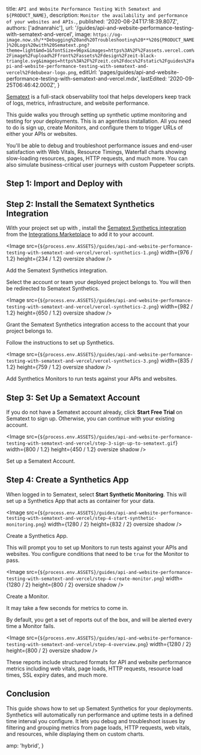 
  title: `API and Website Performance Testing With Sematext and ${PRODUCT_NAME}`,
  description: `Monitor the availability and performance of your websites and APIs.`,
  published: '2020-08-24T17:18:39.807Z',
  authors: ['adnanrahic'],
  url: '/guides/api-and-website-performance-testing-with-sematext-and-vercel',
  image: `https://og-image.now.sh/**Debugging%20and%20Troubleshooting%20**%20${PRODUCT_NAME}%20Logs%20with%20Sematext.png?theme=light&md=1&fontSize=96px&images=https%3A%2F%2Fassets.vercel.com%2Fimage%2Fupload%2Ffront%2Fassets%2Fdesign%2Fzeit-black-triangle.svg&images=https%3A%2F%2Fzeit.co%2Fdocs%2Fstatic%2Fguides%2Fapi-and-website-performance-testing-with-sematext-and-vercel%2Fdebubear-logo.png`,
  editUrl:
    'pages/guides/api-and-website-performance-testing-with-sematext-and-vercel.mdx',
  lastEdited: '2020-09-25T06:46:42.000Z',
}

[Sematext](https://sematext.com/) is a full-stack observability tool that helps developers keep track of logs, metrics, infrastructure, and website performance.

This guide walks you through setting up synthetic uptime monitoring and testing for your <OrgName /> deployments. This is an agentless installation. All you need to do is sign up, create Monitors, and configure them to trigger URLs of either your APIs or websites.

You'll be able to debug and troubleshoot performance issues and end-user satisfaction with Web Vitals, Resource Timings, Waterfall charts showing slow-loading resources, pages, HTTP requests, and much more. You can also simulate business-critical user journeys with custom Puppeteer scripts.

## Step 1: Import and Deploy with <NameWrapper name={PRODUCT_NAME} />

<DeploySection meta={meta} />

## Step 2: Install the Sematext Synthetics <NameWrapper name={ORG_NAME} /> Integration

With your project set up with <OrgName />, install the [Sematext Synthetics integration](/integrations/sematext-Synthetics) from the [<OrgName /> Integrations Marketplace](/integrations) to add it to your account.

<Image
  src={`${process.env.ASSETS}/guides/api-and-website-performance-testing-with-sematext-and-vercel/vercel-synthetics-1.png`}
  width={976 / 1.2}
  height={234 / 1.2}
  oversize
  shadow
/>
<Caption>Add the Sematext Synthetics integration.</Caption>

Select the account or team your deployed project belongs to. You will then be redirected to Sematext Synthetics.

<Image
  src={`${process.env.ASSETS}/guides/api-and-website-performance-testing-with-sematext-and-vercel/vercel-synthetics-2.png`}
  width={982 / 1.2}
  height={650 / 1.2}
  oversize
  shadow
/>
<Caption>
  Grant the Sematext Synthetics integration access to the account that your
  project belongs to.
</Caption>

Follow the instructions to set up Synthetics.

<Image
  src={`${process.env.ASSETS}/guides/api-and-website-performance-testing-with-sematext-and-vercel/vercel-synthetics-3.png`}
  width={835 / 1.2}
  height={759 / 1.2}
  oversize
  shadow
/>
<Caption>
  Add Synthetics Monitors to run tests against your APIs and websites.
</Caption>

## Step 3: Set Up a Sematext Account

If you do not have a Sematext account already, click **Start Free Trial** on Sematext to sign up. Otherwise, you can continue with your existing account.

<Image
  src={`${process.env.ASSETS}/guides/api-and-website-performance-testing-with-sematext-and-vercel/step-3-sign-up-to-sematext.gif`}
  width={800 / 1.2}
  height={450 / 1.2}
  oversize
  shadow
/>
<Caption>Set up a Sematext Account.</Caption>

## Step 4: Create a Synthetics App

When logged in to Sematext, select **Start Synthetic Monitoring**. This will set up a Synthetics App that acts as container for your data.

<Image
  src={`${process.env.ASSETS}/guides/api-and-website-performance-testing-with-sematext-and-vercel/step-4-start-synthetic-monitoring.png`}
  width={1280 / 2}
  height={832 / 2}
  oversize
  shadow
/>
<Caption>Create a Synthetics App.</Caption>

This will prompt you to set up Monitors to run tests against your APIs and websites. You configure conditions that need to be `true` for the Monitor to pass.

<Image
  src={`${process.env.ASSETS}/guides/api-and-website-performance-testing-with-sematext-and-vercel/step-4-create-monitor.png`}
  width={1280 / 2}
  height={800 / 2}
  oversize
  shadow
/>
<Caption>Create a Monitor.</Caption>

<Note>It may take a few seconds for metrics to come in.</Note>

By default, you get a set of reports out of the box, and will be alerted every time a Monitor fails.

<Image
  src={`${process.env.ASSETS}/guides/api-and-website-performance-testing-with-sematext-and-vercel/step-4-overview.png`}
  width={1280 / 2}
  height={800 / 2}
  oversize
  shadow
/>

These reports include structured formats for API and website performance metrics including web vitals, page loads, HTTP requests, resource load times, SSL expiry dates, and much more.

## Conclusion

This guide shows how to set up Sematext Synthetics for your <OrgName /> deployments. Synthetics will automatically run performance and uptime tests in a defined time interval you configure. It lets you debug and troubleshoot issues by filtering and grouping metrics from page loads, HTTP requests, web vitals, and resources, while displaying them on custom charts.


  amp: 'hybrid',
}
